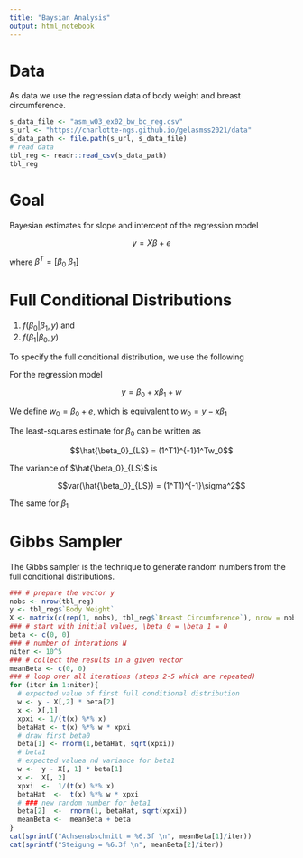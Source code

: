 ```yaml
---
title: "Baysian Analysis"
output: html_notebook
---
```


# Data
As data we use the regression data of body weight and breast circumference.

```r
s_data_file <- "asm_w03_ex02_bw_bc_reg.csv"
s_url <- "https://charlotte-ngs.github.io/gelasmss2021/data"
s_data_path <- file.path(s_url, s_data_file)
# read data
tbl_reg <- readr::read_csv(s_data_path)
tbl_reg
```


# Goal
Bayesian estimates for slope and intercept of the regression model

$$y = X\beta + e$$

where $\beta^T = [ \beta_0 \text{ } \beta_1]$

# Full Conditional Distributions

1. $f(\beta_0 | \beta_1, y)$ and
2. $f(\beta_1 | \beta_0, y)$


To specify the full conditional distribution, we use the following

For the regression model

$$y = \beta_0 + x\beta_1 + w$$

We define $w_0 = \beta_0 + e$, which is equivalent to $w_0 = y - x\beta_1$

The least-squares estimate for $\beta_0$ can be written as 

$$\hat{\beta_0}_{LS} = (1^T1)^{-1}1^Tw_0$$

The variance of $\hat{\beta_0}_{LS}$ is

$$var(\hat{\beta_0}_{LS}) = (1^T1)^{-1}\sigma^2$$

The same for $\beta_1$


# Gibbs Sampler
The Gibbs sampler is the technique to generate random numbers from the full conditional distributions.

```r
### # prepare the vector y
nobs <- nrow(tbl_reg)
y <- tbl_reg$`Body Weight`
X <- matrix(c(rep(1, nobs), tbl_reg$`Breast Circumference`), nrow = nobs)
### # start with initial values, \beta_0 = \beta_1 = 0
beta <- c(0, 0)
### # number of interations N
niter <- 10^5
### # collect the results in a given vector
meanBeta <- c(0, 0)
### # loop over all iterations (steps 2-5 which are repeated)
for (iter in 1:niter){
  # expected value of first full conditional distribution
  w <- y - X[,2] * beta[2]
  x <- X[,1]
  xpxi <- 1/(t(x) %*% x)
  betaHat <- t(x) %*% w * xpxi
  # draw first beta0
  beta[1] <- rnorm(1,betaHat, sqrt(xpxi))
  # beta1
  # expected valuea nd variance for beta1
  w <-  y - X[, 1] * beta[1]
  x <-  X[, 2]
  xpxi  <-  1/(t(x) %*% x)
  betaHat  <-  t(x) %*% w * xpxi
  # ### new random number for beta1
  beta[2]  <-  rnorm(1, betaHat, sqrt(xpxi))
  meanBeta <-  meanBeta + beta
}
cat(sprintf("Achsenabschnitt = %6.3f \n", meanBeta[1]/iter))
cat(sprintf("Steigung = %6.3f \n", meanBeta[2]/iter))
```

